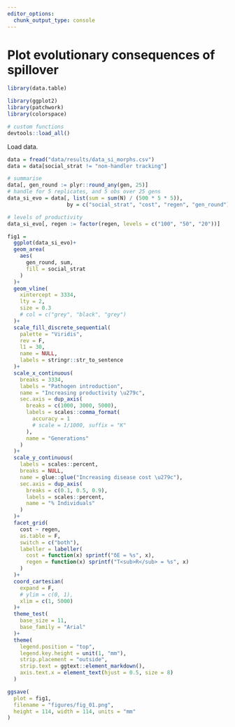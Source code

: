 ```yaml
---
editor_options: 
  chunk_output_type: console
---
```


# Plot evolutionary consequences of spillover

```r
library(data.table)

library(ggplot2)
library(patchwork)
library(colorspace)

# custom functions
devtools::load_all()
```

Load data.

```r
data = fread("data/results/data_si_morphs.csv")
data = data[social_strat != "non-handler tracking"]

# summarise
data[, gen_round := plyr::round_any(gen, 25)]
# handle for 5 replicates, and 5 obs over 25 gens
data_si_evo = data[, list(sum = sum(N) / (500 * 5 * 5)), 
                   by = c("social_strat", "cost", "regen", "gen_round")]

# levels of productivity
data_si_evo[, regen := factor(regen, levels = c("100", "50", "20"))]
```

```r
fig1 =
  ggplot(data_si_evo)+
  geom_area(
    aes(
      gen_round, sum, 
      fill = social_strat
    )
  )+
  geom_vline(
    xintercept = 3334,
    lty = 2,
    size = 0.3
    # col = c("grey", "black", "grey")
  )+
  scale_fill_discrete_sequential(
    palette = "Viridis", 
    rev = F,
    l1 = 30,
    name = NULL,
    labels = stringr::str_to_sentence
  )+
  scale_x_continuous(
    breaks = 3334,
    labels = "Pathogen introduction",
    name = "Increasing productivity \u279c",
    sec.axis = dup_axis(
      breaks = c(1000, 3000, 5000),
      labels = scales::comma_format(
        accuracy = 1
        # scale = 1/1000, suffix = "K"
      ),
      name = "Generations"
    )
  )+
  scale_y_continuous(
    labels = scales::percent,
    breaks = NULL,
    name = glue::glue("Increasing disease cost \u279c"),
    sec.axis = dup_axis(
      breaks = c(0.1, 0.5, 0.9),
      labels = scales::percent,
      name = "% Individuals"
    )
  )+
  facet_grid(
    cost ~ regen, 
    as.table = F, 
    switch = c("both"),
    labeller = labeller(
      cost = function(x) sprintf("δE = %s", x),
      regen = function(x) sprintf("T<sub>R</sub> = %s", x)
    )
  )+
  coord_cartesian(
    expand = F,
    # ylim = c(0, 1),
    xlim = c(1, 5000)
  )+
  theme_test(
    base_size = 11,
    base_family = "Arial"
  )+
  theme(
    legend.position = "top", 
    legend.key.height = unit(1, "mm"),
    strip.placement = "outside",
    strip.text = ggtext::element_markdown(),
    axis.text.x = element_text(hjust = 0.5, size = 8)
  )

ggsave(
  plot = fig1,
  filename = "figures/fig_01.png",
  height = 114, width = 114, units = "mm"
)
```
